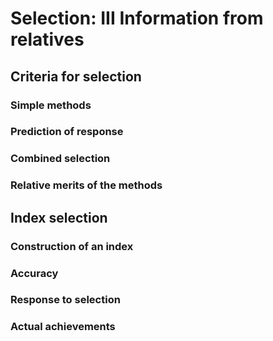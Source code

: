 # Selection: III Information from relatives

## Criteria for selection

### Simple methods

### Prediction of response

### Combined selection

### Relative merits of the methods

## Index selection

### Construction of an index

### Accuracy

### Response to selection

### Actual achievements